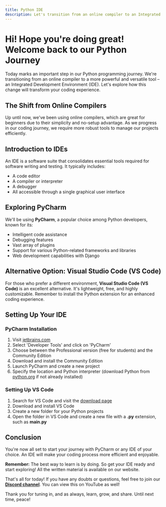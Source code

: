 ```yaml
---
title: Python IDE
description: Let's transition from an online compiler to an Integrated Development Environment (IDE)
---
```


# Hi! Hope you're doing great! Welcome back to our Python Journey

Today marks an important step in our Python programming journey. We're transitioning from an online compiler to a more powerful and versatile tool – an Integrated Development Environment (IDE). Let's explore how this change will transform your coding experience.

## The Shift from Online Compilers

Up until now, we've been using online compilers, which are great for beginners due to their simplicity and no-setup advantage. As we progress in our coding journey, we require more robust tools to manage our projects efficiently.

## Introduction to IDEs

An IDE is a software suite that consolidates essential tools required for software writing and testing. It typically includes:

- A code editor
- A compiler or interpreter
- A debugger
- All accessible through a single graphical user interface

## Exploring PyCharm

We'll be using **PyCharm**, a popular choice among Python developers, known for its:

- Intelligent code assistance
- Debugging features
- Vast array of plugins
- Support for various Python-related frameworks and libraries
- Web development capabilities with Django

## Alternative Option: Visual Studio Code (VS Code)

For those who prefer a different environment, **Visual Studio Code (VS Code)** is an excellent alternative. It's lightweight, free, and highly customizable. Remember to install the Python extension for an enhanced coding experience.

## Setting Up Your IDE

### PyCharm Installation
1. Visit [jetbrains.com](https://www.jetbrains.com/pycharm/)
2. Select 'Developer Tools' and click on 'PyCharm'
3. Choose between the Professional version (free for students) and the Community Edition
4. Download and install the Community Edition
5. Launch PyCharm and create a new project
6. Specify the location and Python interpreter (download Python from [python.org](https://www.python.org/) if not already installed)

### Setting Up VS Code
1. Search for VS Code and visit the [download page](https://code.visualstudio.com/Download)
2. Download and install VS Code
3. Create a new folder for your Python projects
4. Open the folder in VS Code and create a new file with a **.py** extension, such as **main.py**

## Conclusion

You're now all set to start your journey with PyCharm or any IDE of your choice. An IDE will make your coding process more efficient and enjoyable.

**Remember:** The best way to learn is by doing. So get your IDE ready and start exploring! All the written material is available on our website.

That's all for today! If you have any doubts or questions, feel free to join our [**Discord channel**](https://discord.com/invite/8tFHup743H). You can view this on YouTube as well!

<YouTubeComponent url="https://www.youtube.com/watch?v=w1d7W1jwE_s" />

Thank you for tuning in, and as always, learn, grow, and share. Until next time, peace!
